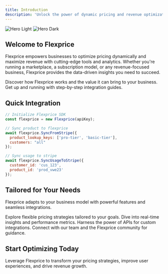 ```yaml
---
title: Introduction
description: 'Unlock the power of dynamic pricing and revenue optimization with Flexprice'
---
```


<img
  className="block dark:hidden"
  src="/images/hero-light.svg"
  alt="Hero Light"
/>
<img
  className="hidden dark:block"
  src="/images/hero-dark.svg"
  alt="Hero Dark"
/>

## Welcome to Flexprice

Flexprice empowers businesses to optimize pricing dynamically and maximize revenue with cutting-edge tools and analytics. Whether you're running a marketplace, a subscription model, or any revenue-focused business, Flexprice provides the data-driven insights you need to succeed.

<CardGroup cols={2}>
  <Card title="Learn the Basics" icon="lightbulb" href="/docs/get-started/introduction">
    Discover how Flexprice works and the value it can bring to your business.
  </Card>

  <Card title="Integrate Quickly" icon="rocket" href="/docs/get-started/integration">
    Get up and running with step-by-step integration guides.
  </Card>
</CardGroup>

## Quick Integration

```js
// Initialize Flexprice SDK
const flexprice = new Flexprice(apiKey);

// Sync product to flexprice
await flexprice.SyncFromStripe({
  product_lookup_keys: ['pro-tier', 'basic-tier'],
  customers: "all"
});

// Sync usage to stripe
await flexprice.SyncUsageToStripe({
  customer_id: 'cus_123',
  product_id: 'prod_vwe23'
});
```


## Tailored for Your Needs

Flexprice adapts to your business model with powerful features and seamless integrations.

<CardGroup cols={2}>
  <Card title="Dynamic Pricing Models" icon="chart-line" href="/docs/features/dynamic-pricing">
    Explore flexible pricing strategies tailored to your goals.
  </Card>

  <Card title="Analytics Dashboard" icon="chart-pie" href="/docs/features/analytics">
    Dive into real-time insights and performance metrics.
  </Card>

  <Card title="API-Driven Flexibility" icon="server" href="/docs/api-reference">
    Harness the power of APIs for custom integrations.
  </Card>

  <Card title="Support and Community" icon="users" href="/docs/support">
    Connect with our team and the Flexprice community for guidance.
  </Card>
</CardGroup>

## Start Optimizing Today

Leverage Flexprice to transform your pricing strategies, improve user experiences, and drive revenue growth.
